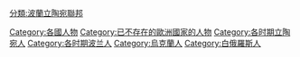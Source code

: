 [[分類:波蘭立陶宛聯邦|分類:波蘭立陶宛聯邦]]
[[Category:各國人物|Category:各國人物]]
[[Category:已不存在的歐洲國家的人物|Category:已不存在的歐洲國家的人物]]
[[Category:各时期立陶宛人|Category:各时期立陶宛人]]
[[Category:各时期波兰人|Category:各时期波兰人]]
[[Category:烏克蘭人|Category:烏克蘭人]]
[[Category:白俄羅斯人|Category:白俄羅斯人]]
